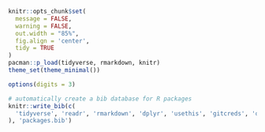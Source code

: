 ```r
knitr::opts_chunk$set(
  message = FALSE,
  warning = FALSE,
  out.width = "85%",
  fig.align = 'center',
  tidy = TRUE
)
pacman::p_load(tidyverse, rmarkdown, knitr)
theme_set(theme_minimal())

options(digits = 3)

# automatically create a bib database for R packages
knitr::write_bib(c(
  'tidyverse', 'readr', 'rmarkdown', 'dplyr', 'usethis', 'gitcreds', 'quanteda'
), 'packages.bib')

```

